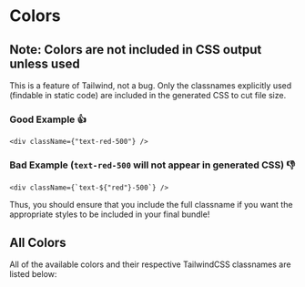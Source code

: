 
<Meta of={ColorsStories} />

# Colors

## Note: Colors are not included in CSS output unless used

This is a feature of Tailwind, not a bug. Only the classnames explicitly used (findable in static code) are included in the generated CSS to cut file size.

### Good Example 👍

```tsx
<div className={"text-red-500"} />
```

### Bad Example (`text-red-500` will not appear in generated CSS) 👎
```tsx
<div className={`text-${"red"}-500`} />
````

Thus, you should ensure that you include the full classname if you want the appropriate styles to be included in your final bundle!


## All Colors

All of the available colors and their respective TailwindCSS classnames are listed below:

<Canvas of={ColorsStories.AllColors}/>
